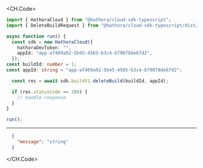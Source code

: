 
<CH.Code>
```typescript DeleteBuild.ts
import { HathoraCloud } from "@hathora/cloud-sdk-typescript";
import { DeleteBuildRequest } from "@hathora/cloud-sdk-typescript/dist/models/operations";

async function run() {
  const sdk = new HathoraCloud({
    hathoraDevToken: "",
    appId: "app-af469a92-5b45-4565-b3c4-b79878de67d2",
  });
const buildId: number = 1;
const appId: string = "app-af469a92-5b45-4565-b3c4-b79878de67d2";

  const res = await sdk.buildV1.deleteBuild(buildId, appId);

  if (res.statusCode == 200) {
    // handle response
  }
}

run();
```
---

```json Example Response
  {
    "message": "string"
  }
```
</CH.Code>
